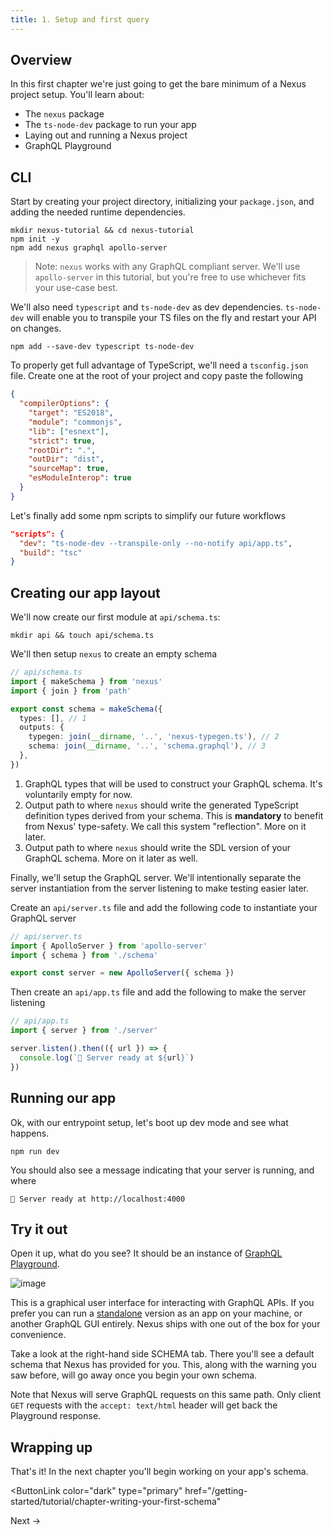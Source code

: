 ```yaml
---
title: 1. Setup and first query
---
```


## Overview

In this first chapter we're just going to get the bare minimum of a Nexus project setup. You'll learn about:

- The `nexus` package
- The `ts-node-dev` package to run your app
- Laying out and running a Nexus project
- GraphQL Playground

## CLI

Start by creating your project directory, initializing your `package.json`, and adding the needed runtime dependencies.

```bash-symbol
mkdir nexus-tutorial && cd nexus-tutorial
npm init -y
npm add nexus graphql apollo-server
```

> Note: `nexus` works with any GraphQL compliant server. We'll use `apollo-server` in this tutorial, but you're free to use whichever fits your use-case best.

We'll also need `typescript` and `ts-node-dev` as dev dependencies. `ts-node-dev` will enable you to transpile your TS files on the fly and restart your API on changes.

```bash-symbol
npm add --save-dev typescript ts-node-dev
```

To properly get full advantage of TypeScript, we'll need a `tsconfig.json` file. Create one at the root of your project and copy paste the following

```json
{
  "compilerOptions": {
    "target": "ES2018",
    "module": "commonjs",
    "lib": ["esnext"],
    "strict": true,
    "rootDir": ".",
    "outDir": "dist",
    "sourceMap": true,
    "esModuleInterop": true
  }
}
```

Let's finally add some npm scripts to simplify our future workflows

```json
"scripts": {
  "dev": "ts-node-dev --transpile-only --no-notify api/app.ts",
  "build": "tsc"
}
```

## Creating our app layout

We'll now create our first module at `api/schema.ts`:

```bash-symbol
mkdir api && touch api/schema.ts
```

We'll then setup `nexus` to create an empty schema

```ts
// api/schema.ts
import { makeSchema } from 'nexus'
import { join } from 'path'

export const schema = makeSchema({
  types: [], // 1
  outputs: {
    typegen: join(__dirname, '..', 'nexus-typegen.ts'), // 2
    schema: join(__dirname, '..', 'schema.graphql'), // 3
  },
})
```

1. GraphQL types that will be used to construct your GraphQL schema. It's voluntarily empty for now.
1. Output path to where `nexus` should write the generated TypeScript definition types derived from your schema. This is **mandatory** to benefit from Nexus' type-safety. We call this system "reflection". More on it later.
1. Output path to where `nexus` should write the SDL version of your GraphQL schema. More on it later as well.

Finally, we'll setup the GraphQL server. We'll intentionally separate the server instantiation from the server listening to make testing easier later.

Create an `api/server.ts` file and add the following code to instantiate your GraphQL server

```ts
// api/server.ts
import { ApolloServer } from 'apollo-server'
import { schema } from './schema'

export const server = new ApolloServer({ schema })
```

Then create an `api/app.ts` file and add the following to make the server listening

```ts
// api/app.ts
import { server } from './server'

server.listen().then(({ url }) => {
  console.log(`🚀 Server ready at ${url}`)
})
```

## Running our app

Ok, with our entrypoint setup, let's boot up dev mode and see what happens.

```bash-symbol
npm run dev
```

You should also see a message indicating that your server is running, and where

```bash-symbol
🚀 Server ready at http://localhost:4000
```

## Try it out

Open it up, what do you see? It should be an instance of [GraphQL Playground](https://github.com/graphql/graphql-playground).

![image](https://user-images.githubusercontent.com/284476/83534302-ae1b7d00-a4be-11ea-9a13-2665bf152e2a.png)

This is a graphical user interface for interacting with GraphQL APIs. If you prefer you can run a [standalone](https://www.electronjs.org/apps/graphql-playground) version as an app on your machine, or another GraphQL GUI entirely. Nexus ships with one out of the box for your convenience.

Take a look at the right-hand side SCHEMA tab. There you'll see a default schema that Nexus has provided for you. This, along with the warning you saw before, will go away once you begin your own schema.

Note that Nexus will serve GraphQL requests on this same path. Only client `GET` requests with the `accept: text/html` header will get back the Playground response.

## Wrapping up

That's it! In the next chapter you'll begin working on your app's schema.

<ButtonLink
  color="dark"
  type="primary"
  href="/getting-started/tutorial/chapter-writing-your-first-schema"
>
  Next &rarr;
</ButtonLink>
